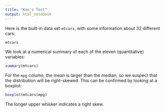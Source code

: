 ```yaml
---
title: "Ken's Test"
output: html_notebook
---
```


Here is the built-in data set `mtcars`, with some information about 32 different cars:

```r
mtcars
```

We look at a numerical summary of each of the eleven (quantitative) variables:

```r
summary(mtcars)
```

For the `mpg` column, the mean is larger than the median, so we suspect that the distribution will be right-skewed. This can be confirmed by looking at a boxplot:

```r
boxplot(mtcars$mpg)
```

The longer upper whisker indicates a right skew.
